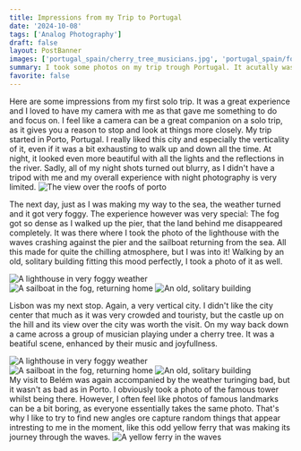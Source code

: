 ```yaml
---
title: Impressions from my Trip to Portugal 
date: '2024-10-08'
tags: ['Analog Photography']
draft: false
layout: PostBanner
images: ['portugal_spain/cherry_tree_musicians.jpg', 'portugal_spain/foggy_lighthouse.jpg', 'portugal_spain/foggy_sailboat.jpg', 'portugal_spain/yellow_ferry.jpg']
summary: I took some photos on my trip trough Portugal. It acutally was my first solo trip and I enjoyed it a lot.
favorite: false
---
```

<div className="xl:flex gap-2 items-center">
Here are some impressions from my first solo trip. It was a great experience and I loved to have my camera with me as that gave me something to do and focus on. 
I feel like a camera can be a great companion on a solo trip, as it gives you a reason to stop and look at things more closely.   
My trip started in Porto, Portugal. I really liked this city and especially the verticality of it, even if it was a bit exhausting to walk up and down all the time.
At night, it looked even more beautiful with all the lights and the reflections in the river. 
Sadly, all of my night shots turned out blurry, as I didn't have a tripod with me and my overall experience with night photography is very limited.
<Image width={1000} height={1000} priority className="rounded-lg object-cover xl:max-w-sm" src='portugal_spain/porto_roofs.jpg' alt="The view over the roofs of porto" />
</div>

The next day, just as I was making my way to the sea, the weather turned and it got very foggy. The experience however was very special: The fog got so dense as I walked up the pier, that the land behind me disappeared completely. 
It was there where I took the photo of the lighthouse with the waves crashing against the pier and the sailboat returning from the sea. 
All this made for quite the chilling atmosphere, but I was into it! Walking by an old, solitary building fitting this mood perfectly, I took a photo of it as well.


<div className="grid grid-cols-1 gap-8 sm:grid-cols-3">
  <Image width={1000} height={1000} priority className="rounded-lg m-0" src='portugal_spain/foggy_lighthouse.jpg' alt="A lighthouse in very foggy weather" />
  <Image width={1000} height={1000} priority className="rounded-lg m-0" src='portugal_spain/foggy_sailboat.jpg' alt="A sailboat in the fog, returning home" />
  <Image width={1000} height={1000} priority className="rounded-lg m-0" src='portugal_spain/lonely_building.jpg' alt="An old, solitary building" />
</div>

Lisbon was my next stop. Again, a very vertical city. I didn't like the city center that much as it was very crowded and touristy, but the castle up on the hill and its view over the city was worth the visit. 
On my way back down a came across a group of musician playing under a cherry tree. It was a beatiful scene, enhanced by their music and joyfullness.

<div className="grid grid-cols-1 gap-8 sm:grid-cols-3">
  <Image width={1000} height={1000} priority className="rounded-lg m-0" src='portugal_spain/lisbao_castle.jpg' alt="A lighthouse in very foggy weather" />
  <Image width={1000} height={1000} priority className="rounded-lg m-0" src='portugal_spain/lisbao_castle_view.jpg' alt="A sailboat in the fog, returning home" />
  <Image width={1000} height={1000} priority className="rounded-lg m-0" src='portugal_spain/cherry_tree_musicians.jpg' alt="An old, solitary building" />
</div>

<div className="xl:flex gap-2 items-center">
My visit to Belém was again accompanied by the weather turinging bad, but it wasn't as bad as in Porto. I obviously took a photo of the famous tower whilst being there.
However, I often feel like photos of famous landmarks can be a bit boring, as everyone essentially takes the same photo.   
That's why I like to try to find new angles ore capture random things that appear intresting to me in the moment, like this odd yellow ferry that was making its journey through the waves.
<Image width={1000} height={1000} priority className="rounded-lg object-cover xl:max-w-sm" src='portugal_spain/yellow_ferry.jpg' alt="A yellow ferry in the waves" />
</div>